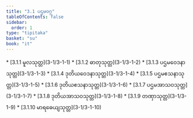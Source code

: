 ```yaml
---
title: "3.1 ပဌမဝဂ္ဂ"
tableOfContents: false
sidebar:
  order: 1
type: "tipitaka"
basket: "su"
book: "it"
---
```



<DynamicBreadcrumb />



<TableOfContents book="it" section="3.1">
* [3.1.1 မူလသုတ္တ](3-1/3-1-1)
* [3.1.2 ဓာတုသုတ္တ](3-1/3-1-2)
* [3.1.3 ပဌမဝေဒနာသုတ္တ](3-1/3-1-3)
* [3.1.4 ဒုတိယဝေဒနာသုတ္တ](3-1/3-1-4)
* [3.1.5 ပဌမဧသနာသုတ္တ](3-1/3-1-5)
* [3.1.6 ဒုတိယဧသနာသုတ္တ](3-1/3-1-6)
* [3.1.7 ပဌမအာသဝသုတ္တ](3-1/3-1-7)
* [3.1.8 ဒုတိယအာသဝသုတ္တ](3-1/3-1-8)
* [3.1.9 တဏှာသုတ္တ](3-1/3-1-9)
* [3.1.10 မာရဓေယျသုတ္တ](3-1/3-1-10)
</TableOfContents>
